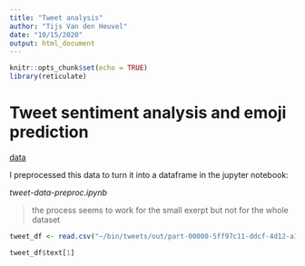 ```yaml
---
title: "Tweet analysis"
author: "Tijs Van den Heuvel"
date: "10/15/2020"
output: html_document
---
```


```r
knitr::opts_chunk$set(echo = TRUE)
library(reticulate)
```
# Tweet sentiment analysis and emoji prediction

[data](https://www.kaggle.com/rexhaif/emojifydata-en)

I preprocessed this data to turn it into a dataframe in the jupyter notebook: 

_tweet-data-preproc.ipynb_

> the process seems to work for the small exerpt but not for the whole dataset

```r
tweet_df <- read.csv("~/bin/tweets/out/part-00000-5ff97c11-ddcf-4d12-a117-4207bb476b97-c000.csv")
```

```r
tweet_df$text[1]
```




```r

```


